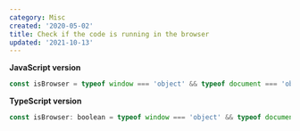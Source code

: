 ```yaml
---
category: Misc
created: '2020-05-02'
title: Check if the code is running in the browser
updated: '2021-10-13'
---
```


**JavaScript version**

```js
const isBrowser = typeof window === 'object' && typeof document === 'object';
```

**TypeScript version**

```js
const isBrowser: boolean = typeof window === 'object' && typeof document === 'object';
```
